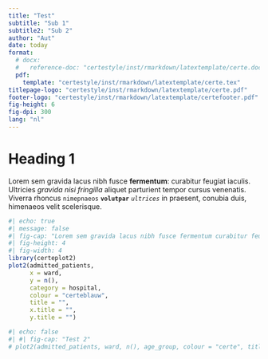 ```yaml
---
title: "Test"
subtitle: "Sub 1"
subtitle2: "Sub 2"
author: "Aut"
date: today
format:
  # docx:
  #   reference-doc: "certestyle/inst/rmarkdown/latextemplate/certe.docx"
  pdf:
    template: "certestyle/inst/rmarkdown/latextemplate/certe.tex"
titlepage-logo: "certestyle/inst/rmarkdown/latextemplate/certe.pdf"
footer-logo: "certestyle/inst/rmarkdown/latextemplate/certefooter.pdf"
fig-height: 6
fig-dpi: 300
lang: "nl"
---
```


# Heading 1

Lorem sem gravida lacus nibh fusce **fermentum**: curabitur feugiat iaculis. Ultricies *gravida nisi fringilla* aliquet parturient
tempor cursus venenatis. Viverra rhoncus `nimepnaeos` **`volutpar`** *`ultrices`* in praesent, conubia duis, himenaeos velit scelerisque.



```r
#| echo: true
#| message: false
#| fig-cap: "Lorem sem gravida lacus nibh fusce fermentum curabitur feugiat iaculis."
#| fig-height: 4
#| fig-width: 4
library(certeplot2)
plot2(admitted_patients, 
      x = ward,
      y = n(),
      category = hospital,
      colour = "certeblauw",
      title = "",
      x.title = "",
      y.title = "")
```

```r
#| echo: false
#| #| fig-cap: "Test 2"
# plot2(admitted_patients, ward, n(), age_group, colour = "certe", title = "Plot 2")
```
